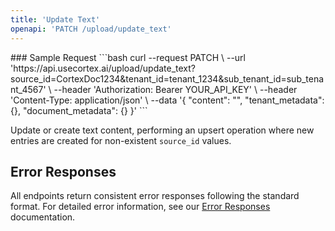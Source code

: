 ```yaml
---
title: 'Update Text'
openapi: 'PATCH /upload/update_text'
---
```



<Panel>
  <TableOfContents />
</Panel>
<TryIt />
### Sample Request
```bash
curl --request PATCH \
  --url 'https://api.usecortex.ai/upload/update_text?source_id=CortexDoc1234&tenant_id=tenant_1234&sub_tenant_id=sub_tenant_4567' \
  --header 'Authorization: Bearer YOUR_API_KEY' \
  --header 'Content-Type: application/json' \
  --data '{
  "content": "<string>",
  "tenant_metadata": {},
  "document_metadata": {}
}'
  ```

Update or create text content, performing an upsert operation where new entries are created for non-existent `source_id` values.



## Error Responses

All endpoints return consistent error responses following the standard format. For detailed error information, see our [Error Responses](/api-reference/error-responses) documentation.

